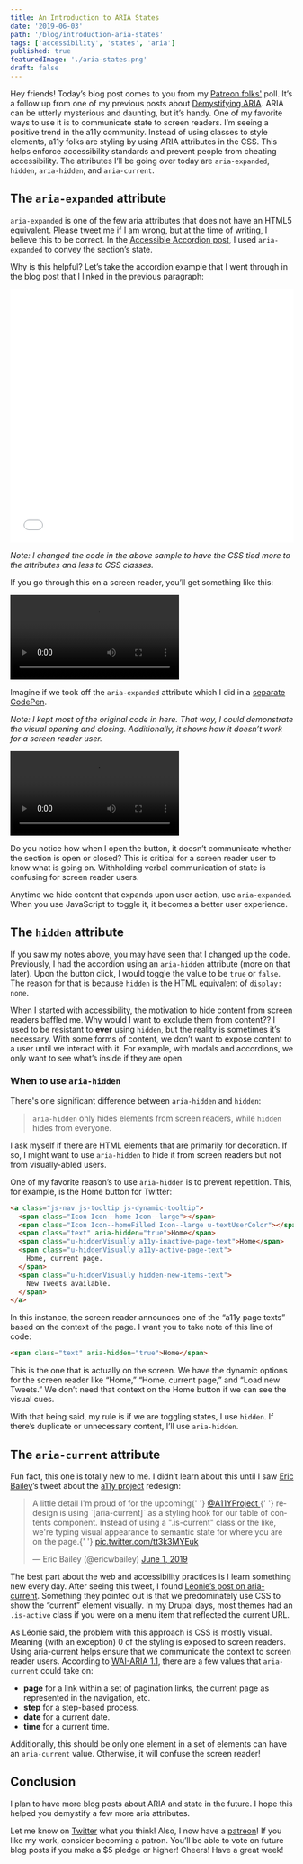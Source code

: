 ```yaml
---
title: An Introduction to ARIA States
date: '2019-06-03'
path: '/blog/introduction-aria-states'
tags: ['accessibility', 'states', 'aria']
published: true
featuredImage: './aria-states.png'
draft: false
---
```



Hey friends! Today’s blog post comes to you from my [Patreon folks'](https://www.patreon.com/a11ywithlindsey) poll. It’s a follow up from one of my previous posts about [Demystifying ARIA](/blog/beginning-demystify-aria). ARIA can be utterly mysterious and daunting, but it’s handy. One of my favorite ways to use it is to communicate state to screen readers.
I’m seeing a positive trend in the a11y community. Instead of using classes to style elements, a11y folks are styling by using ARIA attributes in the CSS. This helps enforce accessibility standards and prevent people from cheating accessibility. The attributes I’ll be going over today are `aria-expanded`, `hidden`, `aria-hidden`, and `aria-current`.

## The `aria-expanded` attribute

`aria-expanded` is one of the few aria attributes that does not have an HTML5 equivalent. Please tweet me if I am wrong, but at the time of writing, I believe this to be correct. In the [Accessible Accordion post](/blog/javascript-accessibility-accordions), I used `aria-expanded` to convey the section’s state.

Why is this helpful? Let’s take the accordion example that I went through in the blog post that I linked in the previous paragraph:

<iframe
  height="450"
  style="width: 100%;"
  scrolling="no"
  title="Accordion - aria-expanded"
  src="//codepen.io/littlekope0903/embed/OYqNOd/?height=450&theme-id=dark&default-tab=html,result"
  frameborder="no"
  allowtransparency="true"
  allowfullscreen="true"
>
  See the Pen{' '}
  <a href="https://codepen.io/littlekope0903/pen/OYqNOd/">
    Accordion - aria-expanded
  </a>{' '}
  by Lindsey Kopacz (
  <a href="https://codepen.io/littlekope0903">@littlekope0903</a>) on{' '}
  <a href="https://codepen.io">CodePen</a>.
</iframe>

_Note: I changed the code in the above sample to have the CSS tied more to the attributes and less to CSS classes._

If you go through this on a screen reader, you’ll get something like this:

<video controls>
  <source src="./aria-expanded.mov" type="video/mp4" />
</video>

Imagine if we took off the `aria-expanded` attribute which I did in a [separate CodePen](https://codepen.io/littlekope0903/pen/GazpwN/).

_Note: I kept most of the original code in here. That way, I could demonstrate the visual opening and closing. Additionally, it shows how it doesn’t work for a screen reader user._

<video controls>
  <source src="./no-aria-expanded.mov" type="video/mp4" />
</video>

Do you notice how when I open the button, it doesn’t communicate whether the section is open or closed? This is critical for a screen reader user to know what is going on. Withholding verbal communication of state is confusing for screen reader users.

Anytime we hide content that expands upon user action, use `aria-expanded`. When you use JavaScript to toggle it, it becomes a better user experience.

## The `hidden` attribute

If you saw my notes above, you may have seen that I changed up the code. Previously, I had the accordion using an `aria-hidden` attribute (more on that later). Upon the button click, I would toggle the value to be `true` or `false`. The reason for that is because `hidden` is the HTML equivalent of `display: none`.

When I started with accessibility, the motivation to hide content from screen readers baffled me. Why would I want to exclude them from content?? I used to be resistant to **ever** using `hidden`, but the reality is sometimes it’s necessary. With some forms of content, we don’t want to expose content to a user until we interact with it. For example, with modals and accordions, we only want to see what’s inside if they are open.

### When to use `aria-hidden`

There's one significant difference between `aria-hidden` and `hidden`:

> `aria-hidden` only hides elements from screen readers, while `hidden` hides from everyone.

I ask myself if there are HTML elements that are primarily for decoration. If so, I might want to use `aria-hidden` to hide it from screen readers but not from visually-abled users.

One of my favorite reason’s to use `aria-hidden` is to prevent repetition. This, for example, is the Home button for Twitter:

```html
<a class="js-nav js-tooltip js-dynamic-tooltip">
  <span class="Icon Icon--home Icon--large"></span>
  <span class="Icon Icon--homeFilled Icon--large u-textUserColor"></span>
  <span class="text" aria-hidden="true">Home</span>
  <span class="u-hiddenVisually a11y-inactive-page-text">Home</span>
  <span class="u-hiddenVisually a11y-active-page-text">
    Home, current page.
  </span>
  <span class="u-hiddenVisually hidden-new-items-text">
    New Tweets available.
  </span>
</a>
```

In this instance, the screen reader announces one of the “a11y page texts” based on the context of the page. I want you to take note of this line of code:

```html
<span class="text" aria-hidden="true">Home</span>
```

This is the one that is actually on the screen. We have the dynamic options for the screen reader like “Home,” “Home, current page,” and “Load new Tweets.” We don’t need that context on the Home button if we can see the visual cues.

With that being said, my rule is if we are toggling states, I use `hidden`. If there’s duplicate or unnecessary content, I’ll use `aria-hidden`.

## The `aria-current` attribute

Fun fact, this one is totally new to me. I didn’t learn about this until I saw [Eric Bailey](https://twitter.com/ericwbailey/)’s tweet about the [a11y project](https://a11yproject.com/) redesign:

<blockquote class="twitter-tweet" data-lang="en">
  <p lang="en" dir="ltr">
    A little detail I&#39;m proud of for the upcoming{' '}
    <a href="https://twitter.com/A11YProject?ref_src=twsrc%5Etfw">
      @A11YProject
    </a>{' '}
    redesign is using `[aria-current]` as a styling hook for our table of
    contents component. Instead of using a &quot;.is-current&quot; class or the
    like, we&#39;re typing visual appearance to semantic state for where you are
    on the page.{' '}
    <a href="https://t.co/tt3k3MYEuk">pic.twitter.com/tt3k3MYEuk</a>
  </p>
  &mdash; Eric Bailey (@ericwbailey) <a href="https://twitter.com/ericwbailey/status/1134863254310797312?ref_src=twsrc%5Etfw">June 1, 2019</a>
</blockquote>

The best part about the web and accessibility practices is I learn something new every day. After seeing this tweet, I found [Léonie’s post on aria-current](https://tink.uk/using-the-aria-current-attribute/). Something they pointed out is that we predominately use CSS to show the “current” element visually. In my Drupal days, most themes had an `.is-active` class if you were on a menu item that reflected the current URL.

As Léonie said, the problem with this approach is CSS is mostly visual. Meaning (with an exception) 0 of the styling is exposed to screen readers. Using aria-current helps ensure that we communicate the context to screen reader users. According to [WAI-ARIA 1.1](https://www.w3.org/TR/wai-aria-1.1/#aria-current), there are a few values that `aria-current` could take on:

- **page** for a link within a set of pagination links, the current page as represented in the navigation, etc.
- **step** for a step-based process.
- **date** for a current date.
- **time** for a current time.

Additionally, this should be only one element in a set of elements can have an `aria-current` value. Otherwise, it will confuse the screen reader!

## Conclusion

I plan to have more blog posts about ARIA and state in the future. I hope this helped you demystify a few more aria attributes.

Let me know on [Twitter](https://twitter.com/LittleKope/) what you think! Also, I now have a [patreon](https://www.patreon.com/a11ywithlindsey)! If you like my work, consider becoming a patron. You’ll be able to vote on future blog posts if you make a \$5 pledge or higher! Cheers! Have a great week!
